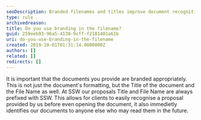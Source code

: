 ```yaml
---
seoDescription: Branded filenames and titles improve document recognition and professionalism.
type: rule
archivedreason:
title: Do you use branding in the filename?
guid: 259eeb93-96a5-4138-9cff-f2181401a61b
uri: do-you-use-branding-in-the-filename
created: 2019-10-01T01:31:14.0000000Z
authors: []
related: []
redirects: []
---
```


It is important that the documents you provide are branded appropriately. This is not just the document's formatting, but the Title of the document and the File Name as well.
At SSW our proposals Title and File Name are always prefixed with SSW. This allows for clients to easily recognise a proposal provided by us before even opening the document, it also immedietly identifies our documents to anyone else who may read them in the future.